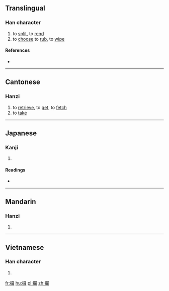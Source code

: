 ==Translingual==

===Han character===
{{Han char|rn=64|rad=手|as=19|sn=22|four=|canj=QWLG|ids=⿰扌羅}}

# to [[split]], to [[rend]]
# to [[choose]] to [[rub]], to [[wipe]]

====References====
* {{Han ref|kx=0464.090|dkj=13022|dj=0813.070|hdz=31990.050|uh=651E|ud=25886}}

----

==Cantonese==

===Hanzi===
{{yue-hanzi|jyut=[[lo2]], [[lo1]]|y=lo2, lo1}}

# to [[retrieve]], to [[get]], to [[fetch]]
# to [[take]]

----

==Japanese==

===Kanji===
{{ja-kanji|grade=|rs=手19}}

# {{defn|lang=ja|sort=手19}}

====Readings====
* {{ja-readings|on=[[ら]] (ra)|kun=[[えらぶ]] (erabu), [[さく]] (saku)}}

----

==Mandarin==

===Hanzi===
{{cmn-hanzi|pin=[[luó]] ([[luo2]]), [[luǒ]] ([[luo3]]),|wg=lo<sup>2</sup>, lo<sup>3</sup>}}

# {{defn|lang=cmn|sort=手19}}

----

==Vietnamese==

===Han character===
{{vi-readings|rs=手19|hanviet=rà}}

# {{defn|lang=vi|sort=手19}}

[[fr:攞]]
[[hu:攞]]
[[pl:攞]]
[[zh:攞]]
